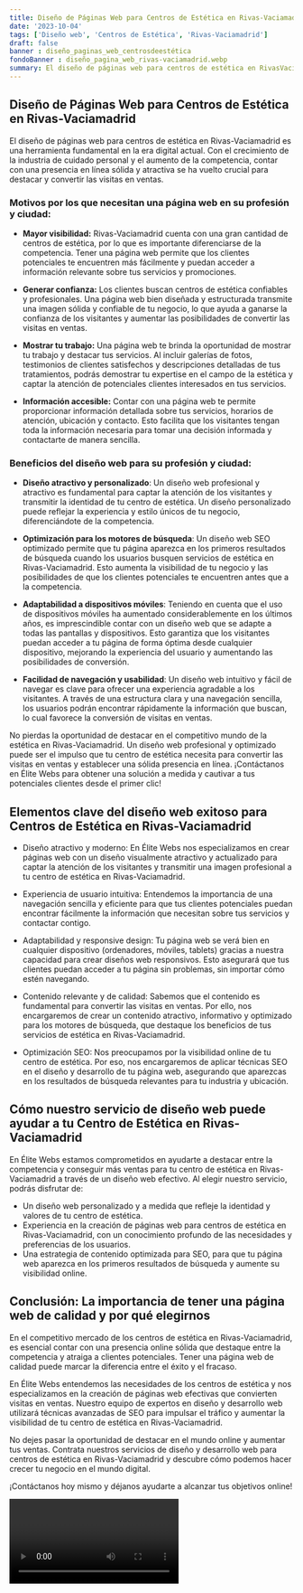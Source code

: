 ```yaml
---
title: Diseño de Páginas Web para Centros de Estética en Rivas-Vaciamadrid
date: '2023-10-04'
tags: ['Diseño web', 'Centros de Estética', 'Rivas-Vaciamadrid']
draft: false
banner : diseño_paginas_web_centrosdeestética
fondoBanner : diseño_pagina_web_rivas-vaciamadrid.webp
summary: El diseño de páginas web para centros de estética en RivasVaciamadrid es una herramienta fundamental en la era digital actual. Con el crecimiento de la industria de cuidado personal y el aumento de la competencia, contar con una presencia en línea sólida y atractiva se ha vuelto crucial para destacar y convertir las visitas en ventas.
---
```


## Diseño de Páginas Web para Centros de Estética en Rivas-Vaciamadrid

El diseño de páginas web para centros de estética en Rivas-Vaciamadrid es una herramienta fundamental en la era digital actual. Con el crecimiento de la industria de cuidado personal y el aumento de la competencia, contar con una presencia en línea sólida y atractiva se ha vuelto crucial para destacar y convertir las visitas en ventas.

### Motivos por los que necesitan una página web en su profesión y ciudad:

- **Mayor visibilidad:** Rivas-Vaciamadrid cuenta con una gran cantidad de centros de estética, por lo que es importante diferenciarse de la competencia. Tener una página web permite que los clientes potenciales te encuentren más fácilmente y puedan acceder a información relevante sobre tus servicios y promociones.

- **Generar confianza:** Los clientes buscan centros de estética confiables y profesionales. Una página web bien diseñada y estructurada transmite una imagen sólida y confiable de tu negocio, lo que ayuda a ganarse la confianza de los visitantes y aumentar las posibilidades de convertir las visitas en ventas.

- **Mostrar tu trabajo:** Una página web te brinda la oportunidad de mostrar tu trabajo y destacar tus servicios. Al incluir galerías de fotos, testimonios de clientes satisfechos y descripciones detalladas de tus tratamientos, podrás demostrar tu expertise en el campo de la estética y captar la atención de potenciales clientes interesados en tus servicios.

- **Información accesible:** Contar con una página web te permite proporcionar información detallada sobre tus servicios, horarios de atención, ubicación y contacto. Esto facilita que los visitantes tengan toda la información necesaria para tomar una decisión informada y contactarte de manera sencilla.

### Beneficios del diseño web para su profesión y ciudad:

- **Diseño atractivo y personalizado**: Un diseño web profesional y atractivo es fundamental para captar la atención de los visitantes y transmitir la identidad de tu centro de estética. Un diseño personalizado puede reflejar la experiencia y estilo únicos de tu negocio, diferenciándote de la competencia.

- **Optimización para los motores de búsqueda**: Un diseño web SEO optimizado permite que tu página aparezca en los primeros resultados de búsqueda cuando los usuarios busquen servicios de estética en Rivas-Vaciamadrid. Esto aumenta la visibilidad de tu negocio y las posibilidades de que los clientes potenciales te encuentren antes que a la competencia.

- **Adaptabilidad a dispositivos móviles**: Teniendo en cuenta que el uso de dispositivos móviles ha aumentado considerablemente en los últimos años, es imprescindible contar con un diseño web que se adapte a todas las pantallas y dispositivos. Esto garantiza que los visitantes puedan acceder a tu página de forma óptima desde cualquier dispositivo, mejorando la experiencia del usuario y aumentando las posibilidades de conversión.

- **Facilidad de navegación y usabilidad**: Un diseño web intuitivo y fácil de navegar es clave para ofrecer una experiencia agradable a los visitantes. A través de una estructura clara y una navegación sencilla, los usuarios podrán encontrar rápidamente la información que buscan, lo cual favorece la conversión de visitas en ventas.

No pierdas la oportunidad de destacar en el competitivo mundo de la estética en Rivas-Vaciamadrid. Un diseño web profesional y optimizado puede ser el impulso que tu centro de estética necesita para convertir las visitas en ventas y establecer una sólida presencia en línea. ¡Contáctanos en Élite Webs para obtener una solución a medida y cautivar a tus potenciales clientes desde el primer clic!

<GifSeo />

<Cta />

## Elementos clave del diseño web exitoso para Centros de Estética en Rivas-Vaciamadrid

- Diseño atractivo y moderno: En Élite Webs nos especializamos en crear páginas web con un diseño visualmente atractivo y actualizado para captar la atención de los visitantes y transmitir una imagen profesional a tu centro de estética en Rivas-Vaciamadrid.

- Experiencia de usuario intuitiva: Entendemos la importancia de una navegación sencilla y eficiente para que tus clientes potenciales puedan encontrar fácilmente la información que necesitan sobre tus servicios y contactar contigo.

- Adaptabilidad y responsive design: Tu página web se verá bien en cualquier dispositivo (ordenadores, móviles, tablets) gracias a nuestra capacidad para crear diseños web responsivos. Esto asegurará que tus clientes puedan acceder a tu página sin problemas, sin importar cómo estén navegando.

- Contenido relevante y de calidad: Sabemos que el contenido es fundamental para convertir las visitas en ventas. Por ello, nos encargaremos de crear un contenido atractivo, informativo y optimizado para los motores de búsqueda, que destaque los beneficios de tus servicios de estética en Rivas-Vaciamadrid.

- Optimización SEO: Nos preocupamos por la visibilidad online de tu centro de estética. Por eso, nos encargaremos de aplicar técnicas SEO en el diseño y desarrollo de tu página web, asegurando que aparezcas en los resultados de búsqueda relevantes para tu industria y ubicación.

## Cómo nuestro servicio de diseño web puede ayudar a tu Centro de Estética en Rivas-Vaciamadrid

En Élite Webs estamos comprometidos en ayudarte a destacar entre la competencia y conseguir más ventas para tu centro de estética en Rivas-Vaciamadrid a través de un diseño web efectivo. Al elegir nuestro servicio, podrás disfrutar de:

- Un diseño web personalizado y a medida que refleje la identidad y valores de tu centro de estética.
- Experiencia en la creación de páginas web para centros de estética en Rivas-Vaciamadrid, con un conocimiento profundo de las necesidades y preferencias de los usuarios.
- Una estrategia de contenido optimizada para SEO, para que tu página web aparezca en los primeros resultados de búsqueda y aumente su visibilidad online.

## Conclusión: La importancia de tener una página web de calidad y por qué elegirnos

En el competitivo mercado de los centros de estética en Rivas-Vaciamadrid, es esencial contar con una presencia online sólida que destaque entre la competencia y atraiga a clientes potenciales. Tener una página web de calidad puede marcar la diferencia entre el éxito y el fracaso.

En Élite Webs entendemos las necesidades de los centros de estética y nos especializamos en la creación de páginas web efectivas que convierten visitas en ventas. Nuestro equipo de expertos en diseño y desarrollo web utilizará técnicas avanzadas de SEO para impulsar el tráfico y aumentar la visibilidad de tu centro de estética en Rivas-Vaciamadrid.

No dejes pasar la oportunidad de destacar en el mundo online y aumentar tus ventas. Contrata nuestros servicios de diseño y desarrollo web para centros de estética en Rivas-Vaciamadrid y descubre cómo podemos hacer crecer tu negocio en el mundo digital.

¡Contáctanos hoy mismo y déjanos ayudarte a alcanzar tus objetivos online!

<Video />

<CtaBot job='Centros de Estética' city='Rivas-Vaciamadrid'/>

<Gmaps query='Rivas-Vaciamadrid+españa+maps' />